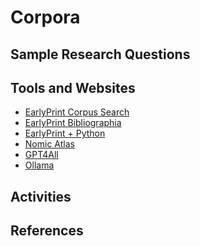 # Corpora

## Sample Research Questions

## Tools and Websites

- [EarlyPrint Corpus Search](https://eplab.artsci.wustl.edu/corpus-frontend-1.2/eebotcp/search/)
- [EarlyPrint Bibliographia](https://earlyprint.org/bibliographia/)
- [EarlyPrint + Python](https://earlyprint.org/jupyterbook/intro.html)
- [Nomic Atlas](https://atlas.nomic.ai/data/earlyprint/creative-johnson/map)
- [GPT4All](https://www.nomic.ai/gpt4all)
- [Ollama](https://ollama.com/)

## Activities

## References